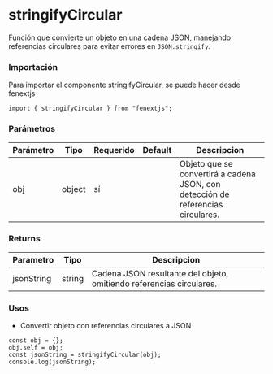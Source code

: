 # stringifyCircular

Función que convierte un objeto en una cadena JSON, manejando referencias circulares para evitar errores en `JSON.stringify`.

### Importación

Para importar el componente stringifyCircular, se puede hacer desde fenextjs

```tsx copy
import { stringifyCircular } from "fenextjs";
```

### Parámetros

| Parámetro | Tipo   | Requerido | Default | Descripcion                                                                      |
| --------- | ------ | --------- | ------- | -------------------------------------------------------------------------------- |
| obj       | object | sí        |         | Objeto que se convertirá a cadena JSON, con detección de referencias circulares. |

### Returns

| Parametro  | Tipo   | Descripcion                                                          |
| ---------- | ------ | -------------------------------------------------------------------- |
| jsonString | string | Cadena JSON resultante del objeto, omitiendo referencias circulares. |

### Usos

- Convertir objeto con referencias circulares a JSON

```tsx copy
const obj = {};
obj.self = obj;
const jsonString = stringifyCircular(obj);
console.log(jsonString);
```
